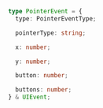 ```ts
type PointerEvent = {
  type: PointerEventType;

  pointerType: string;

  x: number;

  y: number;

  button: number;

  buttons: number;
} & UIEvent;
```
